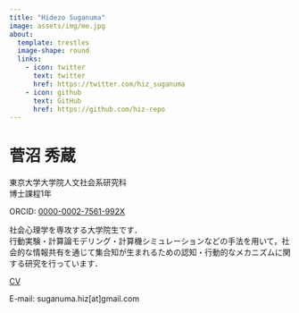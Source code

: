 ---
title: "Hidezo Suganuma"
image: assets/img/me.jpg
about:
  template: trestles
  image-shape: round
  links:
    - icon: twitter
      text: twitter
      href: https://twitter.com/hiz_suganuma
    - icon: github
      text: GitHub
      href: https://github.com/hiz-repo
---

# 菅沼 秀蔵

東京大学大学院人文社会系研究科<br>
博士課程1年

ORCID: [0000-0002-7561-992X](https://orcid.org/0000-0002-7561-992X)

社会心理学を専攻する大学院生です．<br>行動実験・計算論モデリング・計算機シミュレーションなどの手法を用いて，社会的な情報共有を通じて集合知が生まれるための認知・行動的なメカニズムに関する研究を行っています．

[CV](assets/pdf/CV.pdf)

E-mail: suganuma.hiz[at]gmail.com
